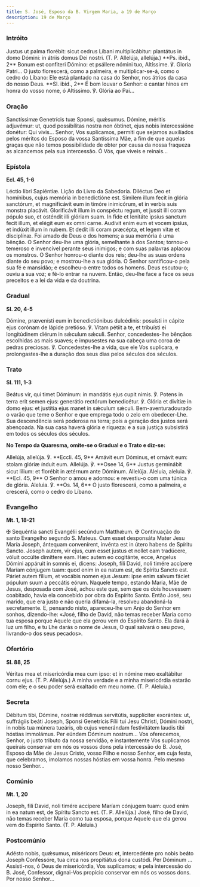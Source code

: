```yaml
---
title: S. José, Esposo da B. Virgem Maria, a 19 de Março
description: 19 de Março
---
```


### Intróito

<div class="side-by-side not-content">
  <span>
    Justus ut palma florébit: sicut cedrus Líbani multiplicábitur: plantátus in domo Dómini: in
    átriis domus Dei nostri. (T. P. Allelúja, allelúja.) **Ps. ibid., 2** Bonum est confiteri
    Dómino: et psállere nómini tuo, Altíssime. ℣. Gloria Patri...
  </span>
  <span>
    O justo florescerá, como a palmeira, e multiplicar-se-á, como o cedro do Líbano: Ele está
    plantado na casa do Senhor, nos átrios da casa do nosso Deus. **Sl. ibid., 2** É bom louvar o
    Senhor: e cantar hinos em honra do vosso nome, ó Altíssimo. ℣. Glória ao Pai...
  </span>
</div>

### Oração

<div class="side-by-side not-content">
  <span>
    Sanctíssimæ Genetrícis tuæ Sponsi, quǽsumus. Dómine, méritis adjuvémur: ut, quod possibílitas
    nostra non óbtinet, ejus nobis intercessióne donétur: Qui vivis...
  </span>
  <span>
    Senhor, Vos suplicamos, permiti que sejamos auxiliados pelos méritos do Esposo da vossa
    Santíssima Mãe, a fim de que aquelas graças que não temos possibilidade de obter por causa da
    nossa fraqueza as alcancemos pela sua intercessão. Ó Vós, que viveis e reinais...
  </span>
</div>

### Epístola

**Ecl. 45, 1-6**

<div class="side-by-side not-content">
  <span>Léctio libri Sapiéntiæ.</span>
  <span>Lição do Livro da Sabedoria.</span>
  <span>
    Diléctus Deo et homínibus, cujus memória in benedictióne est. Símilem illum fecit in glória
    sanctórum, et magnificávit eum in timóre inimicórum, et in verbis suis monstra placávit.
    Glorificávit illum in conspéctu regum, et jussit illi coram pópulo suo, et osténdit illi glóriam
    suam. In fide et lenitáte ipsíus sanctum fecit illum, et elégit eum ex omni carne. Audívit enim
    eum et vocem ipsíus, et indúxit illum in nubem. Et dedit illi coram præcépta, et legem vitæ et
    disciplínæ.
  </span>
  <span>
    Foi amado de Deus e dos homens; a sua memória é uma bênção. O Senhor deu-lhe uma glória,
    semelhante à dos Santos; tornou-o temeroso e invencível perante seus inimigos; e com suas
    palavras aplacou os monstros. O Senhor honrou-o diante dos reis; deu-lhe as suas ordens diante
    do seu povo; e mostrou-lhe a sua glória. O Senhor santificou-o pela sua fé e mansidão; e
    escolheu-o entre todos os homens. Deus escutou-o; ouviu a sua voz; e fê-lo entrar na nuvem.
    Então, deu-lhe face a face os seus preceitos e a lei da vida e da doutrina.
  </span>
</div>

### Gradual

**Sl. 20, 4-5**

<div class="side-by-side not-content">
  <span>
    Dómine, prævenísti eum in benedictiónibus dulcédinis: posuísti in cápite ejus corónam de lápide
    pretióso. ℣. Vitam pétiit a te, et tribuísti ei longitúdinem diérum in sǽculum sǽculi.
  </span>
  <span>
    Senhor, concedestes-lhe bênçãos escolhidas as mais suaves; e impusestes na sua cabeça uma coroa
    de pedras preciosas. ℣. Concedestes-lhe a vida, que ele Vos suplicara, e prolongastes-lhe a
    duração dos seus dias pelos séculos dos séculos.
  </span>
</div>

### Trato

**Sl. 111, 1-3**

<div class="side-by-side not-content">
  <span>
    Beátus vir, qui timet Dóminum: in mandátis ejus cupit nimis. ℣. Potens in terra erit semen ejus:
    generátio rectórum benedicétur. ℣. Glória et divítiæ in domo ejus: et justítia ejus manet in
    sǽculum sǽculi.
  </span>
  <span>
    Bem-aventuradourado o varão que teme o Senhor e que emprega todo o zelo em obedecer-Lhe. Sua
    descendência será poderosa na terra; pois a geração dos justos será abençoada. Na sua casa
    haverá glória e riqueza: e a sua justiça subsistirá em todos os séculos dos séculos.
  </span>
</div>

**No Tempo da Quaresma, omite-se o Gradual e o Trato e diz-se:**

<div class="side-by-side not-content">
  <span>
    Allelúja, allelúja. ℣. **Eccli. 45, 9** Amávit eum Dóminus, et ornávit eum: stolam glóriæ índuit
    eum. Allelúja. ℣. **Osee 14, 6** Justus germinábit sicut lílium: et florébit in ætérnum ante
    Dóminum. Allelúja.
  </span>
  <span>
    Aleluia, aleluia. ℣. **Ecl. 45, 9** O Senhor o amou e adornou: e revestiu-o com uma túnica de
    glória. Aleluia. ℣. **Os. 14, 6** O justo florescerá, como a palmeira, e crescerá, como o cedro
    do Líbano.
  </span>
</div>

### Evangelho

**Mt. 1, 18-21**

<div class="side-by-side not-content">
  <span>
    <span class="text-red-500">✠</span> Sequéntia sancti Evangélii secúndum Matthǽum.
  </span>
  <span>
    <span class="text-red-500">✠</span> Continuação do santo Evangelho segundo S. Mateus.
  </span>
  <span>
    Cum esset desponsáta Mater Jesu María Joseph, ántequam convenírent, invénta est in útero habens
    de Spíritu Sancto. Joseph autem, vir ejus, cum esset justus et nollet eam tradúcere, vóluit
    occúlte dimíttere eam. Hæc autem eo cogitánte, ecce, Angelus Dómini appáruit in somnis ei,
    dicens: Joseph, fili David, noli timére accípere Maríam cónjugem tuam: quod enim in ea natum
    est, de Spíritu Sancto est. Páriet autem fílium, et vocábis nomen ejus Jesum: ipse enim salvum
    fáciet pópulum suum a peccátis eórum.
  </span>
  <span>
    Naquele tempo, estando Maria, Mãe de Jesus, desposada com José, achou este que, sem que os dois
    houvessem coabitado, havia ela concebido por obra do Espírito Santo. Então José, seu marido, que
    era justo e não queria difamá-la, resolveu abandoná-la secretamente. E, pensando nisto,
    apareceu-lhe um Anjo do Senhor em sonhos, dizendo-lhe: «José, filho de David, não temas receber
    Maria como tua esposa porque Aquele que ela gerou vem do Espírito Santo. Ela dará à luz um
    filho, e tu Lhe darás o nome de Jesus, O qual salvará o seu povo, livrando-o dos seus pecados».
  </span>
</div>

### Ofertório

**Sl. 88, 25**

<div class="side-by-side not-content">
  <span>
    Véritas mea et misericórdia mea cum ipso: et in nómine meo exaltábitur cornu ejus. (T. P.
    Allelúja.)
  </span>
  <span>
    A minha verdade e a minha misericórdia estarão com ele; e o seu poder será exaltado em meu nome.
    (T. P. Aleluia.)
  </span>
</div>

### Secreta

<div class="side-by-side not-content">
  <span>
    Débitum tibi, Dómine, nostræ réddimus servitútis, supplíciter exorántes: ut, suffrágiis beáti
    Joseph, Sponsi Genetrícis Fílii tui Jesu Christi, Dómini nostri, in nobis tua múnera tueáris, ob
    cujus venerándam festivitátem laudis tibi hóstias immolámus. Per eúndem Dóminum nostrum...
  </span>
  <span>
    Vos oferecemos, Senhor, o justo tributo da nossa servidão, e instantemente Vos suplicamos
    queirais conservar em nós os vossos dons pela intercessão do B. José, Esposo da Mãe de Jesus
    Cristo, vosso Filho e nosso Senhor, em cuja festa, que celebramos, imolamos nossas hóstias em
    vossa honra. Pelo mesmo nosso Senhor...
  </span>
</div>

### Comúnio

**Mt. 1, 20**

<div class="side-by-side not-content">
  <span>
    Joseph, fili David, noli timére accípere Maríam cónjugem tuam: quod enim in ea natum est, de
    Spíritu Sancto est. (T. P. Allelúja.)
  </span>
  <span>
    José, filho de David, não temas receber Maria como tua esposa, porque Aquele que ela gerou vem
    do Espírito Santo. (T. P. Aleluia.)
  </span>
</div>

### Postcomúnio

<div class="side-by-side not-content">
  <span>
    Adésto nobis, quǽsumus, miséricors Deus: et, intercedénte pro nobis beáto Joseph Confessóre, tua
    circa nos propitiátus dona custódi. Per Dóminum ...
  </span>
  <span>
    Assisti-nos, ó Deus de misericórdia, Vos suplicamos; e pela intercessão do B. José, Confessor,
    dignai-Vos propício conservar em nós os vossos dons. Por nosso Senhor...
  </span>
</div>
